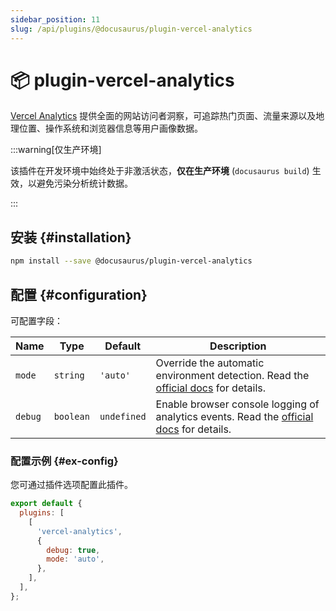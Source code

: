 ```yaml
---
sidebar_position: 11
slug: /api/plugins/@docusaurus/plugin-vercel-analytics
---
```


# 📦 plugin-vercel-analytics


[Vercel Analytics](https://vercel.com/docs/analytics) 提供全面的网站访问者洞察，可追踪热门页面、流量来源以及地理位置、操作系统和浏览器信息等用户画像数据。

:::warning[仅生产环境]

该插件在开发环境中始终处于非激活状态，**仅在生产环境** (`docusaurus build`) 生效，以避免污染分析统计数据。

:::

## 安装 {#installation}

```bash npm2yarn
npm install --save @docusaurus/plugin-vercel-analytics
```

## 配置 {#configuration}

可配置字段：

<APITable>

| Name | Type | Default | Description |
| --- | --- | --- | --- |
| `mode` | `string` | `'auto'` | Override the automatic environment detection. Read the [official docs](https://vercel.com/docs/analytics/package#mode) for details. |
| `debug` | `boolean` | `undefined` | Enable browser console logging of analytics events. Read the [official docs](https://vercel.com/docs/analytics/package#debug) for details. |

</APITable>

### 配置示例 {#ex-config}

您可通过插件选项配置此插件。

```js title="docusaurus.config.js"
export default {
  plugins: [
    [
      'vercel-analytics',
      {
        debug: true,
        mode: 'auto',
      },
    ],
  ],
};
```